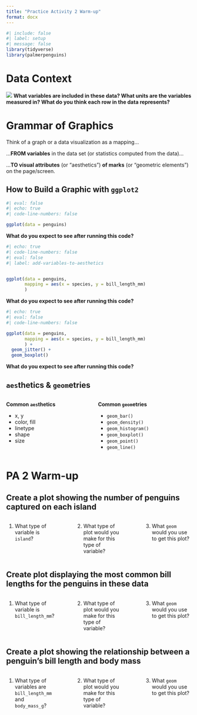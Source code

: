 ```yaml
---
title: "Practice Activity 2 Warm-up"
format: docx
---
```


```r
#| include: false
#| label: setup
#| message: false
library(tidyverse)
library(palmerpenguins)
```

# Data Context

![](images/02-penguins-docs.png){fig-alt="A screenshot of the R documentation page for the penguins dataset. The documentation page describes the context of the data (body measurements of penguins from the Palmer Archipeligo of Antarctica), the variables included in the data (species, island, bill_length_mm, etc.), and the units for each variable."} **What variables are included in these data? What units are the variables measured in? What do you think each row in the data represents?**

\pagebreak

# Grammar of Graphics

Think of a graph or a data visualization as a mapping...

...**FROM variables** in the data set (or statistics computed from the data)...

...**TO visual attributes** (or "aesthetics") **of marks** (or "geometric elements") on the page/screen.

## How to Build a Graphic with `ggplot2`

```r
#| eval: false
#| echo: true
#| code-line-numbers: false

ggplot(data = penguins)
```

**What do you expect to see after running this code?**

\vspace{2cm}

```r
#| echo: true
#| code-line-numbers: false
#| eval: false
#| label: add-variables-to-aesthetics


ggplot(data = penguins, 
       mapping = aes(x = species, y = bill_length_mm)
       )
```

**What do you expect to see after running this code?**

\vspace{2cm}

::: midi
```r
#| echo: true
#| eval: false
#| code-line-numbers: false

ggplot(data = penguins, 
       mapping = aes(x = species, y = bill_length_mm)
       ) +
  geom_jitter() +
  geom_boxplot()
```
:::

**What do you expect to see after running this code?**

\vspace{2cm}

## `aes`thetics & `geom`etries

:::::: columns
::: {.column width="40%"}
**Common `aes`thetics**

-   x, y
-   color, fill
-   linetype
-   shape
-   size
:::

::: {.column width="5%"}
:::

::: {.column width="55%"}
**Common `geom`etries**

-   `geom_bar()`
-   `geom_density()`
-   `geom_histogram()`
-   `geom_boxplot()`
-   `geom_point()`
-   `geom_line()`
:::
::::::

# PA 2 Warm-up

## Create a plot showing the number of penguins captured on each island

:::::::: columns
::: {.column width="30%"}
1.  What type of variable is `island`?
:::

::: {.column width="3%"}
:::

::: {.column width="30%"}
2.  What type of plot would you make for this type of variable?
:::

::: {.column width="3%"}
:::

::: {.column width="30%"}
3.  What `geom` would you use to get this plot?
:::
::::::::

## Create plot displaying the most common bill lengths for the penguins in these data

:::::::: columns
::: {.column width="30%"}
1.  What type of variable is `bill_length_mm`?
:::

::: {.column width="3%"}
:::

::: {.column width="30%"}
2.  What type of plot would you make for this type of variable?
:::

::: {.column width="3%"}
:::

::: {.column width="30%"}
3.  What `geom` would you use to get this plot?
:::
::::::::

## Create a plot showing the relationship between a penguin's bill length and body mass

:::::::: columns
::: {.column width="30%"}
1.  What type of variables are `bill_length_mm` and `body_mass_g`?
:::

::: {.column width="3%"}
:::

::: {.column width="30%"}
2.  What type of plot would you make for this type of variable?
:::

::: {.column width="3%"}
:::

::: {.column width="30%"}
3.  What `geom` would you use to get this plot?
:::
::::::::

<!-- ## How would you recreate this plot? -->

<!-- ```{r} -->

<!-- #| echo: false -->

<!-- #| label: example-plot-with-colors-facets -->

<!-- #| warning: false -->

<!-- ggplot(data = penguins,  -->

<!--        mapping = aes(x = bill_length_mm,  -->

<!--                      y = bill_depth_mm,  -->

<!--                      color = sex) -->

<!--        ) +  -->

<!--   geom_point() + -->

<!--   facet_wrap(~ island) -->

<!-- ``` -->

<!-- ::::::: columns -->

<!-- ::: {.column width="25%"} -->

<!-- 1.  What variables are included? -->

<!-- ::: -->

<!-- ::: {.column width="25%"} -->

<!-- 2.  What aesthetics are being used? -->

<!-- ::: -->

<!-- ::: {.column width="25%"} -->

<!-- 3.  What geometries are being used? -->

<!-- ::: -->

<!-- ::: {.column width="25%"} -->

<!-- 4.  What functions would you need? -->

<!-- ::: -->

<!-- ::::::: -->

<!-- </br> -->

<!-- Are there any additions that would make the plot more clear? -->
